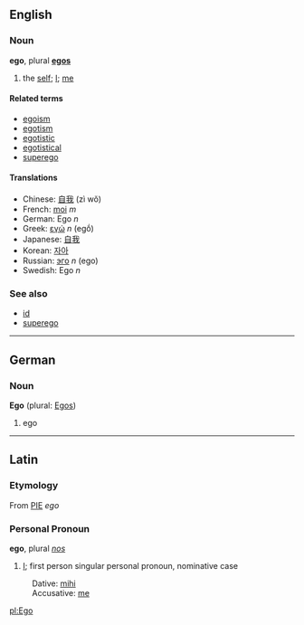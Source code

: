 ==English==
===Noun===
'''ego''', plural '''[[egos]]'''

# the [[self]]; [[I]]; [[me]]

====Related terms====
*[[egoism]]
*[[egotism]]
*[[egotistic]]
*[[egotistical]]
*[[superego]]

====Translations====
*Chinese: [[自我]] (zì wŏ)
*French: [[moi]] ''m''
*German: Ego ''n''
*Greek: [[εγώ]] ''n'' (egṓ)
*Japanese: [[自我]]
*Korean: [[자아]]
*Russian: [[эго]] ''n'' (ego)
*Swedish: Ego ''n''

===See also===
*[[id]]
*[[superego]]

----

==German==
===Noun===
'''Ego''' (plural: [[Egos]])

# ego

----

==Latin==
===Etymology===
From [[PIE]] ''ego''

===Personal Pronoun===
'''ego''', plural ''[[nos]]''

# [[I]]; first person singular personal pronoun, nominative case

:Dative: [[mihi]]
:Accusative: [[me]]

[[pl:Ego]]